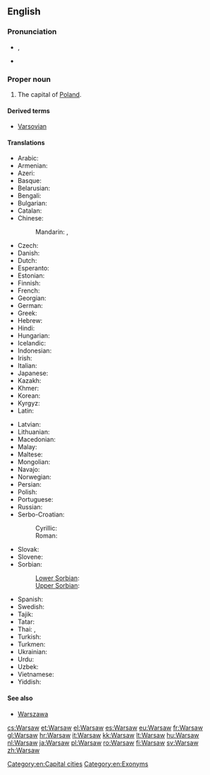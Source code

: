 {{also|warsaw}}
==English==
{{wikipedia}}

===Pronunciation===
* {{a|UK}} {{IPA|/ˈwɔːsɔː/}}, {{X-SAMPA|/"wO:sO:/}}
* {{a|US}} {{IPA|/ˈwɔrsɔ/|/ˈwɔrsɑ/}}

===Proper noun===
{{en-proper noun}}

# The capital of [[Poland]].

====Derived terms====
* [[Varsovian]]

====Translations====
{{trans-top|Capital city of Poland}}
* Arabic: {{t-|ar|وارسو|m|tr=wārsū}}
* Armenian: {{t-|hy|Վարշավա|tr=Varšava}}
* Azeri: {{t+|az|Varşava}}
* Basque: {{t+|eu|Varsovia}}
* Belarusian: {{t-|be|Варшава|f|tr=Varšáva}}
* Bengali: {{t-|bn|ওয়ার্সা|tr=oyarsa|sc=Beng}}
* Bulgarian: {{t-|bg|Варшава|f|tr=Varšava}}
* Catalan: {{t-|ca|Varsòvia|f}}
* Chinese:
*: Mandarin: {{t-|cmn|華沙|sc=Hani}},  {{t|cmn|华沙|tr=Huáshā|sc=Hani}}
* Czech: {{t+|cs|Varšava|f}}
* Danish: {{t-|da|Warszawa}}
* Dutch: {{t+|nl|Warschau}}
* Esperanto: {{t-|eo|Varsovio}}
* Estonian: {{t-|et|Varssavi}}
* Finnish: {{t+|fi|Varsova}}
* French: {{t+|fr|Varsovie|f}}
* Georgian: {{t-|ka|ვარშავა|tr=varšava|sc=Geor}}
* German: {{t+|de|Warschau|n}}
* Greek: {{t+|el|Βαρσοβία|f|tr=Varsovía}}
* Hebrew: {{t-|he|וורשה|tr=Varsha}}
* Hindi: {{t-|hi|वारसॉ||tr=vārso}}
* Hungarian: {{t+|hu|Varsó}}
* Icelandic: {{t-|is|Varsjá|f}}
* Indonesian: {{t-|id|Warsawa}}
* Irish: {{t-|ga|Vársá}}
* Italian: {{t+|it|Varsavia|f}}
* Japanese: {{t+|ja|ワルシャワ|tr=Warushawa}}
* Kazakh: {{t|kk|Варшава|tr=Varşava|sc=Cyrl}}
* Khmer: {{t-|km|វ៉ារ​សហ្វ|tr=vaasaf|sc=Khmr}}
* Korean: {{t+|ko|바르샤바|tr=Bareusyaba|sc=Hang}}
* Kyrgyz: {{t-|ky|Варшава|tr=Varşava|sc=Cyrl}}
* Latin: {{t+|la|Varsovia|f}}
{{trans-mid}}
* Latvian: {{t-|lv|Varšava}}
* Lithuanian: {{t+|lt|Varšuva}}
* Macedonian: {{t-|mk|Варшава|f|tr=Váršava}}
* Malay: {{t-|ms|Warsaw}}
* Maltese: {{t-|mt|Varsavja|f}}
* Mongolian: {{t-|mn|Варшав|tr=Varšav|sc=Cyrl}}
* Navajo: {{tø|nv|Wóosoo}}
* Norwegian: {{t+|no|Warszawa}}
* Persian: {{t+|fa|ورشو|tr=Varšou|sc=fa-Arab}}
* Polish: {{t+|pl|Warszawa|f}}
* Portuguese: {{t-|pt|Varsóvia|f}}
* Russian: {{t+|ru|Варшава|f|tr=Varšáva}}
* Serbo-Croatian:
*: Cyrillic: {{t-|sh|Варшава|f|sc=Cyrl}}
*: Roman: {{t-|sh|Varšava|f}}
* Slovak: {{t-|sk|Varšava|f}}
* Slovene: {{t+|sl|Varšava|f}}
* Sorbian:
*: [[Lower Sorbian]]: {{tø|dsb|Waršawa|f}}
*: [[Upper Sorbian]]: {{t-|hsb|Waršawa|f}}
* Spanish: {{t+|es|Varsovia|f}}
* Swedish: {{t+|sv|Warszawa}}
* Tajik: {{t-|tg|Варшава|tr=Varşava|sc=Cyrl}}
* Tatar: {{t-|tt|Варшава|tr=Varşava|sc=Cyrl}}
* Thai: {{t-|th|วอร์ซอ|tr=wor-sor}}, {{t-|th|วอร์ซอว์|tr=wor-sor}}
* Turkish: {{t-|tr|Varşova}}
* Turkmen: {{t-|tk|Warşawa}}
* Ukrainian: {{t-|uk|Варшава|f|tr=Varšáva}}
* Urdu: {{t-|ur|وارسا|tr=vārsā|sc=ur-Arab}}
* Uzbek: {{t-|uz|Varshava}}
* Vietnamese: {{t-|vi|Warszawa}}
* Yiddish: {{t-|yi|וואַרשע|tr=Varshe|f}}
{{trans-bottom}}

====See also====
* [[Warszawa]]

[[Category:en:Capital cities]]
[[Category:en:Exonyms]]

[[cs:Warsaw]]
[[et:Warsaw]]
[[el:Warsaw]]
[[es:Warsaw]]
[[eu:Warsaw]]
[[fr:Warsaw]]
[[gl:Warsaw]]
[[hr:Warsaw]]
[[it:Warsaw]]
[[kk:Warsaw]]
[[lt:Warsaw]]
[[hu:Warsaw]]
[[nl:Warsaw]]
[[ja:Warsaw]]
[[pl:Warsaw]]
[[ro:Warsaw]]
[[fi:Warsaw]]
[[sv:Warsaw]]
[[zh:Warsaw]]